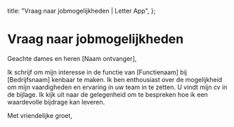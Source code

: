   title: "Vraag naar jobmogelijkheden | Letter App",
};

# Vraag naar jobmogelijkheden

Geachte dames en heren [Naam ontvanger],

Ik schrijf om mijn interesse in de functie van [Functienaam] bij [Bedrijfsnaam] kenbaar te maken. Ik ben enthousiast over de mogelijkheid om mijn vaardigheden en ervaring in uw team in te zetten. U vindt mijn cv in de bijlage. Ik kijk uit naar de gelegenheid om te bespreken hoe ik een waardevolle bijdrage kan leveren.

Met vriendelijke groet,
